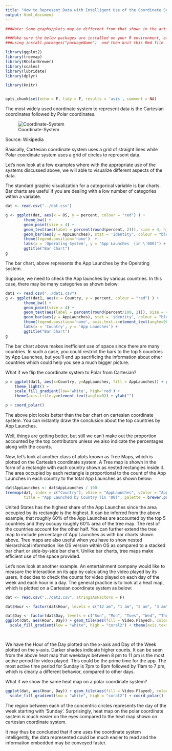 ```yaml
---
title: "How to Represent Data with Intelligent Use of the Coordinate System"
output: html_document
---
```




```r

###Note: Some graphs/plots may be different from that shown in the article

###Make sure the below packages are installed on your R environment, else first install them 
###using install.packages("packageName")  and then knit this Rmd file

library(ggplot2)
library(treemap)
library(RColorBrewer)
library(scales)
library(lubridate)
library(dplyr)

library(knitr)


opts_chunk$set(echo = F, tidy = F, results = 'asis', comment = NA)
```

The most widely used coordinate system to represent data is the Cartesian coordinates followed by Polar coordinates.

![Coordinate-System](Coordinate-System.png)

Source: Wikipedia

Basically, Cartesian coordinate system uses a grid of straight lines while Polar coordinate system uses a grid of circles to represent data.

Let's now look at a few examples where with the appropriate use of the systems discussed above, we will able to visualize different aspects of the data.

The standard graphic visualization for a categorical variable is bar charts. Bar charts are useful if you are dealing with a low number of categories within a variable.

```r

dat <- read.csv("../dat.csv")

g <- ggplot(dat, aes(x = OS, y = percent, colour = "red") ) +
        theme_bw() +
        geom_point(size = 4) +
        geom_text(aes(label = percent(round(percent, 2))), size = 4, hjust = 0.4, vjust = -1, colour = "red") +
        geom_bar(aes(y = AppLaunches), stat = 'identity', colour = "blue", alpha = 0.3)+
        theme(legend.position='none')  +
        labs(x = 'Operating System', y = "App Launches  (in \'000)") +
        ggtitle("Bar Chart")
g
```

The bar chart, above represents the App Launches by the Operating system.

Suppose, we need to check the App launches by various countries. In this case, there may be many categories as shown below:

```r

dat1 <- read.csv("../dat1.csv")
g <- ggplot(dat1, aes(x = Country, y = percent, colour = "red") ) +
        theme_bw() +
        geom_point(size = 4) +
        geom_text(aes(label = percent(round(percent/100, 2))), size = 4, hjust = 0.4, vjust = -1, colour = "red") +
        geom_bar(aes(y = AppLaunches), stat = 'identity', colour = "blue", alpha = 0.3)+
        theme(legend.position='none', axis.text.x=element_text(angle=90,hjust=1,vjust=0.5))  +
        labs(x = 'Country', y = 'App Launches') +
        ggtitle("Bar Chart")
g
```

The bar chart above makes inefficient use of space since there are many countries. In such a case, you could restrict the bars to the top 5 countries by App Launches, but you'll end up sacrificing the information about other countries which could help you see a much bigger picture.

What if we flip the coordinate system to Polar from Cartesian?

```r
p = ggplot(dat1, aes(x=Country, y=AppLaunches, fill = AppLaunches)) + geom_bar(stat = 'identity') + 
    theme_light() +
    scale_fill_gradient(low='white', high='red') +
    theme(axis.title.y=element_text(angle=0)) + ylab("")

p + coord_polar()


```

The above plot looks better than the bar chart on cartesian coordinate system. You can instantly draw the conclusion about the top countries by App Launches.

Well, things are getting better, but still we can't make out the proportion accounted by the top contributors unless we also indicate the percentages along with the counts.

Now, let's look at another class of plots known as Tree Maps, which is plotted on the Cartesian coordinate system. A Tree map is shown in the form of a rectangle with each country shown as nested rectangles inside it. The area occupied by each rectangle is proportional to the count of the App Launches in each country to the total App Launches as shown below:

```r
dat$AppLaunches <- dat$AppLaunches / 100
treemap(dat, index = c("Country"), vSize = "AppLaunches", vColor = "AppLaunches", type = "value", algorithm = "pivotSize", sortID = "-size",
        title = "App Launched by Country (in '00)", palette = brewer.pal(12,"Set3"))
```

United States has the highest share of the App Launches since the area occupied by its rectangle is the highest. It can be inferred from the above example, that roughly 60% of the App Launches are accounted by the top 5 countries and they occupy roughly 60% area of the tree map. The rest of the countries account for the other half. You can further extend the tree map to include percentage of App Launches as with bar charts shown above. Tree maps are also useful when you have to show nested hierarchical information like OS version within OS as compared to a stacked bar chart or side-by-side bar chart. Unlike bar charts, tree maps make efficient use of the space provided.

Let's now look at another example. An entertainment company would like to measure the interaction on its app by calculating the video played by its users. It decides to check the counts for video played on each day of the week and each hour in a day. The general practice is to look at a heat map, which is plotted on a Cartesian coordinate system as below:

```r
dat <- read.csv("../dat2.csv", stringsAsFactors = F)

dat$Hour <- factor(dat$Hour, levels = c("12 am", "1 am", "2 am", "3 am", "4 am", "5 am", "6 am", "7 am", "8 am", "9 am", "10 am", "11 am", "12 pm", "1 pm", "2 pm", "3 pm", "4 pm", "5 pm", "6 pm", "7 pm", "8 pm", "9 pm", "10 pm", "11 pm"))

dat$Day <- factor(dat$Day, levels = c("Sun", "Mon", "Tues", "Wed", "Thurs", "Fri", "Sat"))
ggplot(dat, aes(Hour, Day)) + geom_tile(aes(fill = Video.Played), colour = "white") + 
  scale_fill_gradient(low = "white", high = "coral2") + theme(axis.text.x = element_text(angle=45, vjust = 1, hjust=1)) 

       
```

We have the Hour of the Day plotted on the x-axis and Day of the Week plotted on the y-axis. Darker shades indicate higher counts. It can be seen from the above heat map that weekdays between 8 pm to 11 pm is the most active period for video played. This could be the prime time for the app. The most active time period for Sunday is 7pm to 8pm followed by 11am to 7 pm, which is clearly a different behavior, compared to other days.

What if we show the same heat map on a polar coordinate system?

```r

ggplot(dat, aes(Hour, Day)) + geom_tile(aes(fill = Video.Played), colour = "white") + 
  scale_fill_gradient(low = "white", high = "coral2") + coord_polar()
```

The region between each of the concentric circles represents the day of the week starting with 'Sunday'. Surprisingly, heat map on the polar coordinate system is much easier on the eyes compared to the heat map shown on cartesian coordinate system.

It may thus be concluded that if one uses the coordinate system intelligently, the data represented could be much easier to read and the information embedded may be conveyed faster.